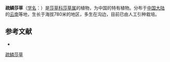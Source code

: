{{Speciesbox
| name = 疏鳞莎草
| status = 
| status_system = 
| image =
| genus = Cyperus
| species = tenuifolius
| authority = L. K. Dai
}}

'''疏鳞莎草'''（[[学名|学名]]：{{lang|la|''Cyperus tenuifolius''}}）是[[莎草科|莎草科]][[莎草属|莎草属]]的植物，为中国的特有植物。分布于[[中国大陆|中国大陆]]的[[云南|云南]]等地，生长于海拔780米的地区，多生在沟边，目前已由人工引种栽培。

== 参考文献 ==
<div class="references-small">
* {{cite web| url =http://www.bioinfo.cn/db05/KmzwSpecies.php?action=view&id=6903| title =疏鳞莎草| work =《中国高等植物数据库全库》| publisher =中国科学院微生物研究所| author =昆明植物研究所| accessdate =2009-02-24| deadurl =yes| archiveurl =https://web.archive.org/web/20160305004639/http://www.bioinfo.cn/db05/KmzwSpecies.php?action=view&id=6903| archivedate =2016-03-05}}
</div>
{{Taxonbar|from=Q15227209}}

[[Category:莎草属|疏鳞莎草]]


{{植物小作品}}